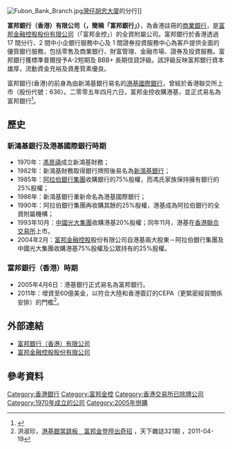 {{Infobox Company
  |company_name   = 富邦銀行（香港）有限公司
  |company_logo   = [[File:FubonBankHK_logo.svg|File:FubonBankHK logo.svg]]
  |foundation     = 2005年
  |key_people     = [[董事長|董事長]]：[[蔡明忠|蔡明忠]] <br />[[副董事長|副董事長]]：[[蔡明興|蔡明興]]
  |industry       = [[銀行|銀行]]
  |location       = {{HKG}}[[中環|中環]]德輔道中38號富邦銀行大廈
  |slogan         = 所享，超出所想（2005年-2010年）<br>實在是富邦（2010年）<br>正向力量 成就可能（2021年）
  |products       =
  |parent         = [[富邦金融控股股份有限公司|富邦金融控股股份有限公司]]
  |subsid         = 富邦銀行（香港）<br />富銀投資管理<br />富邦財務（香港）<br />Fubon Nominees (Hong Kong) Limited
  |num_employees  =
  |homepage       = [https://www.fubonbank.com.hk www.fubonbank.com.hk]
|}}
[[File:Fubon_Bank_Branch.jpg|thumb]][[灣仔|灣仔]][[胡忠大廈|胡忠大廈]]的分行]]

'''富邦銀行（香港）有限公司（{{lang-en|Fubon Bank (Hong Kong) Limited}}，簡稱「富邦銀行」）'''，為香港註冊的[[商業銀行|商業銀行]]，是[[富邦金融控股股份有限公司|富邦金融控股股份有限公司]]（「富邦金控」）的全資附屬公司。富邦銀行於香港透過 17 間分行、2 間中小企銀行服務中心及 1 間證券投資服務中心為客戶提供全面的優質銀行服務，包括零售及商業銀行、財富管理、金融市場、證券及投資服務。富邦銀行獲標準普爾授予A-2短期及 BBB+ 長期信貸評級。該評級反映富邦銀行資本雄厚，流動資金充裕及資產質素優良。

富邦銀行(香港)的前身為由新鴻基銀行易名的[[港基國際銀行|港基國際銀行]]，曾經於香港聯交所上市（股份代號：636）。二零零五年四月六日，富邦金控收購港基，並正式易名為富邦銀行<ref>{{cite web|url=https://www.fubonbank.com.hk/tc/notice-and-news/launches-bank.html|title=新聞稿 富邦進軍香港銀行業務|website=富邦銀行|date=2005-04-06|access-date=2021-11-24|archive-date=2021-11-24|archive-url=https://web.archive.org/web/20211124073612/https://www.fubonbank.com.hk/tc/notice-and-news/launches-bank.html}}</ref>。

==歷史==
===新鴻基銀行及港基國際銀行時期===
{{main|港基國際銀行}}
*1970年：[[馮景禧|馮景禧]]成立新鴻基財務；
*1982年：新鴻基財務取得銀行牌照後易名為[[新鴻基銀行|新鴻基銀行]]；
*1985年：[[阿拉伯銀行集團|阿拉伯銀行集團]]收購銀行的75%股權，而馮氏家族保持擁有銀行的25%股權；
*1986年：新鴻基銀行重新命名為港基國際銀行；
*1990年：阿拉伯銀行集團再收購其餘的25%股權，港基成為阿拉伯銀行的全資附屬機構；
*1993年10月：[[中國光大集團|中國光大集團]]收購港基20%股權；同年11月，港基在[[香港聯合交易所|香港聯合交易所]]上市。
*2004年2月：[[富邦金融控股|富邦金融控股]]股份有限公司自港基兩大股東－阿拉伯銀行集團及中國光大集團收購港基75%股權及公眾持有的25%股權。
===富邦銀行（香港）時期===
*2005年4月6日：港基銀行正式易名為富邦銀行。
*2011年：增資至60億美金，以符合大陸和香港簽訂的CEPA（更緊密經貿關係安排）的門檻<ref>洪淑珍，[http://www.cw.com.tw/article/article.action?id=5010727 港基銀當跳板　富邦金登陸出奇招] {{Wayback|url=http://www.cw.com.tw/article/article.action?id=5010727 |date=20191130221611 }}，天下雜誌321期 ，2011-04-19</ref>。

==外部連結==
{{commonscat|Fubon Bank (Hong Kong)}}
*[https://www.fubonbank.com.hk/ 富邦銀行（香港）有限公司] {{Wayback|url=https://www.fubonbank.com.hk/ |date=20200902074338 }}
*[http://www.fubon.com/ 富邦金融控股股份有限公司] {{Wayback|url=http://www.fubon.com/ |date=20170824160402 }}
== 參考資料 ==
{{Reflist}}

{{HK Bank}}

[[Category:香港銀行|Category:香港銀行]]
[[Category:富邦金控|Category:富邦金控]]
[[Category:香港交易所已除牌公司|Category:香港交易所已除牌公司]]
[[Category:1970年成立的公司|Category:1970年成立的公司]]
[[Category:2005年併購|Category:2005年併購]]